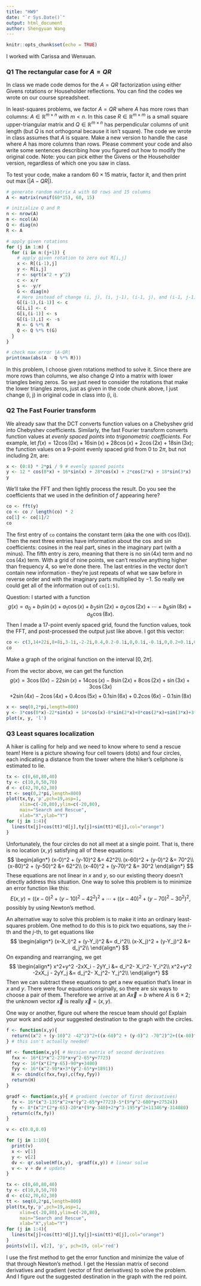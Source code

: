 ```yaml
---
title: "HW9"
date: "`r Sys.Date()`"
output: html_document
author: Shengyuan Wang
---
```


```r
knitr::opts_chunk$set(echo = TRUE)
```

I worked with Carissa and Wenxuan.



### Q1 The rectangular case for $A=QR$
In class we made code demos for the $A=QR$ factorization using either Givens rotations or Householder reflections. You can find the codes we wrote on our course spreadsheet. 

In least-squares problems, we factor $A=QR$ where $A$ has more rows than columns: $A\in\mathbb{R}^{m\times n}$ with $m<n$. In this case $R\in\mathbb{R}^{m\times m}$ is a small square upper-triangular matrix and $Q\in\mathbb{R}^{m\times n}$ has perpendicular columns of unit length (but $Q$ is not orthogonal because it isn't square). The code we wrote in class assumes that $A$ is square. Make a new version to handle the case where $A$ has more columns than rows. Please comment your code and also write some sentences describing how you figured out how to modify the original code.  Note: you can pick either the Givens or the Householder version, regardless of which one you saw in class. 

To test your code, make a random $60\times15$ matrix, factor it, and then print out $\max(|A - QR|)$. 

```r
# generate random matrix A with 60 rows and 15 columns
A <- matrix(runif(60*15), 60, 15)

# initialize Q and R
n <- nrow(A)
m <- ncol(A)
Q <- diag(n)
R <- A

# apply given rotations
for (j in 1:m) {
  for (i in n:(j+1)) {
    # apply given rotation to zero out R[i,j]
    x <- R[(i-1),j]
    y <- R[i,j]
    r <- sqrt(x^2 + y^2)
    c <- x/r
    s <- -y/r
    G <- diag(n)
    # Here instead of change (i, j), (i, j-1), (i-1, j), and (i-1, j-1), we make change on (i, i), (i-1, i), (i, i-1), (i-1, i-1)
    G[(i-1),(i-1)] <- c
    G[i,i] <- c
    G[i,(i-1)] <- s
    G[(i-1),i] <- -s
    R <- G %*% R
    Q <- Q %*% t(G)
  }
}

# check max error |A-QR|
print(max(abs(A - Q %*% R)))

```

In this problem, I choose given rotations method to solve it. Since there are more rows than columns, we also change $Q$ into a matrix with lower triangles being zeros. So we just need to consider the rotations that make the lower triangles zeros, just as given in the code chunk above, I just change (i, j) in original code in class into (i, i).

### Q2 The Fast Fourier transform
We already saw that the DCT converts function values on a Chebyshev grid into Chebyshev coefficients. Similarly, the fast Fourier transform converts function values at *evenly spaced points* into *trigonometric coefficients*. For example, let $f(x) = 12\cos(0x) + 16\sin(x) + 28\cos(x) + 2 \cos(2x) +18\sin(3x)$; the function values on a 9-point evenly spaced grid from $0$ to $2\pi$, but not including $2\pi$, are: 
```r
x <- (0:8) * 2*pi / 9 # evenly spaced points
y <- 12 * cos(0*x) + 16*sin(x) + 28*cos(x) + 2*cos(2*x) + 18*sin(3*x) 
y
```
We'll take the FFT and then lightly process the result. Do you see the coefficients that we used in the definition of $f$ appearing here? 
```r
co <- fft(y)
co <- co / length(co) * 2
co[1] <- co[1]/2
co
```
The first entry of ```co``` contains the constant term (aka the one with $\cos(0x)$).  Then the next three entries have information about the $\cos$ and $\sin$ coefficients: cosines in the real part, sines in the imaginary part (with a minus). The fifth entry is zero, meaning that there is no $\sin(4x)$ term and no $\cos(4x)$ term. With a grid of nine points, we can't resolve anything higher than frequency 4, so we're done there. The last entries in the vector don't contain new information - they're just repeats of what we saw before in reverse order and with the imaginary parts multiplied by $-1$. So really we could get all of the information out of ```co[1:5]```. 

Question: I started with a function $$g(x) = a_0 + b_1\sin(x) + a_1\cos(x) + b_2\sin(2x) + a_2\cos(2x) + \cdots + b_{8}\sin(8x) + a_8\cos(8x).$$ 
Then I made a 17-point evenly spaced grid, found the function values, took the FFT, and post-processed the output just like above. I got this vector:
```r
co <- c(3,14+22i,8+8i,3-1i,-2-2i,0.4,0.2-0.1i,0,0.1i,-0.1i,0,0.2+0.1i,0.4,-2+2i,3+1i,8-8i,14-22i)
co
```
Make a graph of the original function on the interval $[0,2\pi]$. 

From the vector above, we can get the function
$$g(x) = 3\cos(0x)-22\sin(x) + 14\cos(x)-8\sin(2x)+8\cos(2x)+\sin(3x)+3\cos(3x)$$
$$+2\sin(4x)-2\cos(4x)+0.4\cos(5x)+0.1\sin(6x)+0.2\cos(6x) -0.1\sin(8x)$$

```r
x <- seq(0,2*pi,length=800)
y <- 3*cos(0*x)-22*sin(x) + 14*cos(x)-8*sin(2*x)+8*cos(2*x)+sin(3*x)+3*cos(3*x)+2*sin(4*x)-2*cos(4*x)+0.4*cos(5*x)+0.1*sin(6*x)+0.2*cos(6*x) -0.1*sin(8*x)
plot(x, y, 'l')
```


### Q3 Least squares localization
A hiker is calling for help and we need to know where to send a rescue team! Here is a picture showing four cell towers (dots) and four circles, each indicating a distance from the tower where the hiker's cellphone is estimated to lie. 
```r
tx <- c(0,60,80,40)
ty <- c(10,0,50,70)
d <- c(42,70,62,30)
tt <- seq(0,2*pi,length=800)
plot(tx,ty,'p',pch=19,asp=1,
     xlim=c(-20,80),ylim=c(-20,80),
     main="Search and Rescue",
     xlab="X",ylab="Y")
for (j in 1:4){
  lines(tx[j]+cos(tt)*d[j],ty[j]+sin(tt)*d[j],col="orange")
}
```

Unfortunately, the four circles do not all meet at a single point. That is, there is no location $(x,y)$ satisfying all of these equations:
$$
\begin{align*}
(x-0)^2 + (y-10)^2 &= 42^2\\
(x-60)^2 + (y-0)^2 &= 70^2\\
(x-80)^2 + (y-50)^2 &= 62^2\\
(x-40)^2 + (y-70)^2 &= 30^2
\end{align*}
$$
These equations are not linear in $x$ and $y$, so our existing theory doesn't directly address this situation. One way to solve this problem is to minimize an error function like this: 
$$ E(x,y) = ((x-0)^2 + (y-10)^2 - 42^2)^2 + \cdots + 
((x-40)^2 + (y-70)^2 - 30^2)^2, $$
possibly by using Newton's method.

An alternative way to solve this problem is to make it into an ordinary least-squares problem. One method to do this is to pick two equations, say the $i$-th and the $j$-th, to get equations like 
$$
\begin{align*}
(x-X_i)^2 + (y-Y_i)^2 &= d_i^2\\
(x-X_j)^2 + (y-Y_j)^2 &= d_j^2\\
\end{align*}
$$
On expanding and rearranging, we get
$$
\begin{align*}
x^2+y^2 -2xX_i - 2yY_i  &= d_i^2- X_i^2- Y_i^2\\
x^2+y^2 -2xX_j - 2yY_j  &= d_j^2- X_j^2- Y_j^2\\
\end{align*}
$$
Then we can subtract these equations to get a new equation that's linear in $x$ and $y$. There were four equations originally, so there are six ways to choose a pair of them. Therefore we arrive at an $A\vec x=b$ where $A$ is $6\times 2$; the unknown vector $\vec x$ is really $\vec x = (x,y)$. 

One way or another, figure out where the rescue team should go! Explain your work and add your suggested destination to the graph with the circles. 


```r
f <- function(x,y){
  return((x^2 + (y-10)^2 -42^2)^2+((x-60)^2 + (y-0)^2 -70^2)^2+((x-80)^2 + (y-50)^2 -62^2)^2+((x-40)^2 + (y-70)^2 -30^2)^2)
} # this isn't actually needed!

Hf <- function(x,y){ # Hessian matrix of second derivatives
  fxx <- 16*(3*x^2-270*x+y^2-65*y+7723)
  fxy <- 16*(x*(2*y-65)-90*y+3400)
  fyy <- 16*(x^2-90*x+3*(y^2-65*y+1891))
  H <- cbind(c(fxx,fxy),c(fxy,fyy))
  return(H)
}

gradf <- function(x,y){ # gradient (vector of first derivatives)
  fx <- 16*(x^3-135*x^2+x*(y^2-65*y+7723)-5*(9*y^2-680*y+27524))
  fy <- 8*(x^2*(2*y-65)-20*x*(9*y-340)+2*y^3-195*y^2+11346*y-314080)
  return(c(fx,fy))
}

v <- c(0.0,0.0)

for (j in 1:10){
  print(v)
  x <- v[1]
  y <- v[2]
  dv <- qr.solve(Hf(x,y), -gradf(x,y)) # linear solve
  v <- v + dv # update
}
```

```r
tx <- c(0,60,80,40)
ty <- c(10,0,50,70)
d <- c(42,70,62,30)
tt <- seq(0,2*pi,length=800)
plot(tx,ty,'p',pch=19,asp=1,
     xlim=c(-20,80),ylim=c(-20,80),
     main="Search and Rescue",
     xlab="X",ylab="Y")
for (j in 1:4){
  lines(tx[j]+cos(tt)*d[j],ty[j]+sin(tt)*d[j],col="orange")
}
points(v[1], v[2], 'p', pch=19, col='red')
```

I use the first method to get the error function and minimize the value of that through Newton's method. I get the Hessian matrix of second derivatives and gradient (vector of first derivatives) to solve the problem. And I figure out the suggested destination in the graph with the red point.